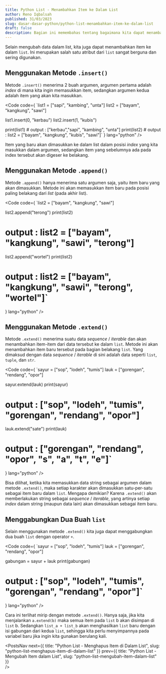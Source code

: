 ```yaml
---
title: Python List - Menambahkan Item ke Dalam List
author: Reno Iqbalsah
published: 31/03/2023
slug: dasar-dasar-python/python-list-menambahkan-item-ke-dalam-list
draft: false
description: Bagian ini memembahas tentang bagaimana kita dapat menambahkan item ke dalam sebuah list pada bahasa pemrograman Python
---
```


Selain mengubah data dalam list, kita juga dapat menambahkan item ke dalam `list`. Ini merupakan salah satu atribut dari `list` sangat berguna dan sering digunakan.

## Menggunakan Metode `.insert()`

Metode `.insert()` menerima 2 buah argumen, argumen pertama adalah _index_ di mana kita ingin memasukkan item, sedangkan argumen kedua adalah item yang akan kita masukkan.

<Code
code={
`list1 = ["sapi", "kambing", "unta"]
list2 = ["bayam", "kangkung", "sawi"]

list1.insert(0, "kerbau")
list2.insert(1, "kubis")

print(list1) # output : ["kerbau","sapi", "kambing", "unta"]
print(list2) # output : list2 = ["bayam", "kangkung", "kubis", "sawi"]`
}
lang="python"
/>

Item yang baru akan dimasukkan ke dalam list dalam posisi _index_ yang kita masukkan dalam argumen, sedangkan item yang sebelumnya ada pada index tersebut akan digeser ke belakang.

## Menggunakan Metode `.append()`

Metode `.append()` hanya menerima satu argumen saja, yaitu item baru yang akan dimasukkan. Metode ini akan memasukkan item baru pada posisi paling belakang dari _list_
(pada akhir list).

<Code
code={
`list2 = ["bayam", "kangkung", "sawi"]

list2.append("terong")
print(list2) 
# output : list2 = ["bayam", "kangkung", "sawi", "terong"]

list2.append("wortel")
print(list2) 
# output : list2 = ["bayam", "kangkung", "sawi", "terong", "wortel"]`
}
lang="python"
/>

## Menggunakan Metode `.extend()`

Metode `.extend()` menerima suatu data _sequence_ / _iterable_ dan akan menambahkan item-item dari data tersebut ke dalam `list`. 
Metode ini akan menambahkan item baru tersebut pada bagian belakang `list`. Yang dimaksud dengan data _sequence_ / _iterable_ di sini 
adalah data seperti `list`, `tuple`, dan `str`.

<Code
code={
`sayur = ["sop", "lodeh", "tumis"]
lauk = ["gorengan", "rendang", "opor"]

sayur.extend(lauk)
print(sayur)
# output : ["sop", "lodeh", "tumis", "gorengan", "rendang", "opor"]

lauk.extend("sate")
print(lauk)
# output : ["gorengan", "rendang", "opor", "s", "a", "t", "e"]`
}
lang="python"
/>

Bisa dilihat, ketika kita memasukkan data string sebagai argumen dalam metode `.extend()`, maka setiap karakter akan dimasukkan satu-per-satu sebagai item baru dalam `list`.
Mengapa demikian? Karena `.extend()` akan memberlakukan string sebagai _sequence_ / _iterable_, yang artinya setiap _index_ dalam string (maupun data lain) akan dimasukkan sebagai
item baru.

## Menggabungkan Dua Buah `list`

Selain menggunakan metode `.extend()` kita juga dapat menggabungkan dua buah `list` dengan operator `+`.

<Code
code={
`sayur = ["sop", "lodeh", "tumis"]
lauk = ["gorengan", "rendang", "opor"]

gabungan = sayur + lauk
print(gabungan)
# output : ["sop", "lodeh", "tumis", "gorengan", "rendang", "opor"]`
}
lang="python"
/>

Cara ini terlihat mirip dengan metode `.extend()`. Hanya saja, jika kita menjalankan `a.extend(b)` maka semua item pada `list` b akan disimpan di `list` b.
Sedangkan `list_a + list_b` akan menghasilkan `list` baru dengan isi gabungan dari kedua `list`, sehingga kita perlu menyimpannya pada variabel baru jika ingin kita gunakan
berulang kali.

<PostsNav
  next={{
    title: "Python List - Menghapus Item di Dalam List",
    slug: "python-list-menghapus-item-di-dalam-list"
  }}
  prev={{
    title: "Python List - Mengubah Item dalam List",
    slug: "python-list-mengubah-item-dalam-list"
  }}  
/>